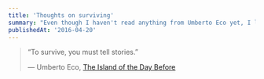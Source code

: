 ```yaml
---
title: 'Thoughts on surviving'
summary: "Even though I haven't read anything from Umberto Eco yet, I love this quote."
publishedAt: '2016-04-20'
---
```


> “To survive, you must tell stories.”
>
> &mdash; Umberto Eco, [The Island of the Day Before](https://www.goodreads.com/work/quotes/1792697)
